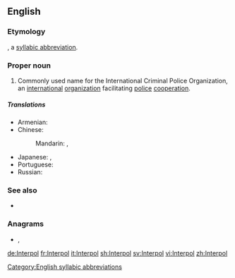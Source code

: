 ==English==

===Etymology===
{{blend|international|police|nodot=yes|lang=en}}, a [[syllabic abbreviation]].

===Proper noun===
{{en-proper noun}}

# Commonly used name for the International Criminal Police Organization, an [[international]] [[organization]] facilitating [[police]] [[cooperation]].

=====Translations=====
{{trans-top|the International Criminal Police Organization}}
* Armenian: {{t|hy|Ինտերպոլ}}
* Chinese:
*: Mandarin: {{t+|cmn|國際刑警組織|sc=Hani}}, {{t|cmn|国际刑警组织|tr=guójì xíngjǐng zǔzhī|sc=Hani}}
{{trans-mid}}
* Japanese: {{t|ja|インターポール|tr=Intāpōru|sc=Jpan}}, {{t|ja|国際刑事警察機構|tr=こくさいけいじけいさつきこう, kokusai keiji keisatsu kikō|sc=Jpan}}
* Portuguese: {{t|pt|Organização Internacional de Polícia Criminal}}
* Russian: {{t+|ru|Интерпо́л|m}}
{{trans-bottom}}

===See also===
* {{pedia}}

===Anagrams===
* {{l|en|Ternopil}}, {{l|en|terpinol}}

[[Category:English syllabic abbreviations]]

[[de:Interpol]]
[[fr:Interpol]]
[[it:Interpol]]
[[sh:Interpol]]
[[sv:Interpol]]
[[vi:Interpol]]
[[zh:Interpol]]